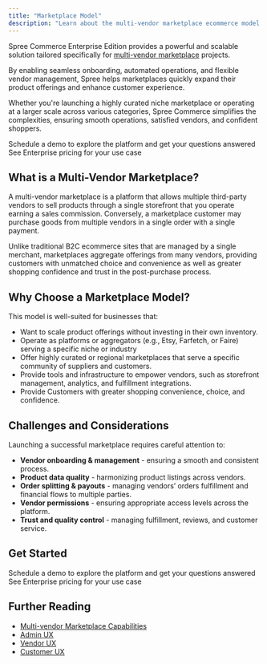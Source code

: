 ```yaml
---
title: "Marketplace Model"
description: "Learn about the multi-vendor marketplace ecommerce model."
---
```


Spree Commerce Enterprise Edition provides a powerful and scalable solution tailored specifically for [<u>multi-vendor marketplace</u>](https://spreecommerce.org/marketplace-ecommerce/) projects. 

By enabling seamless onboarding, automated operations, and flexible vendor management, Spree helps marketplaces quickly expand their product offerings and enhance customer experience. 

Whether you're launching a highly curated niche marketplace or operating at a larger scale across various categories, Spree Commerce simplifies the complexities, ensuring smooth operations, satisfied vendors, and confident shoppers.

<Columns cols={2}>
  <Card title="Book a Demo"  icon="eye" href="https://getvendo.com/book-a-demo/" cta="Click here">
    Schedule a demo to explore the platform and get your questions answered
  </Card>
  <Card title="Ask for Pricing"  icon="dollar-sign" href="https://spreecommerce.org/get-started/" cta="Click here">
    See Enterprise pricing for your use case
  </Card>
</Columns>

## What is a Multi-Vendor Marketplace?

A multi-vendor marketplace is a platform that allows multiple third-party vendors to sell products through a single storefront that you operate earning a sales commission. Conversely, a marketplace customer may purchase goods from multiple vendors in a single order with a single payment. 

Unlike traditional B2C ecommerce sites that are managed by a single merchant, marketplaces aggregate offerings from many vendors, providing customers with unmatched choice and convenience as well as greater shopping confidence and trust in the post-purchase process.

## Why Choose a Marketplace Model?

This model is well-suited for businesses that:

- Want to scale product offerings without investing in their own inventory.
- Operate as platforms or aggregators (e.g., Etsy, Farfetch, or Faire) serving a specific niche or industry
- Offer highly curated or regional marketplaces that serve a specific community of suppliers and customers.
- Provide tools and infrastructure to empower vendors, such as storefront management, analytics, and fulfillment integrations.
- Provide Customers with greater shopping convenience, choice, and confidence.

## Challenges and Considerations

Launching a successful marketplace requires careful attention to:

- **Vendor onboarding & management** - ensuring a smooth and consistent process.
- **Product data quality** - harmonizing product listings across vendors.
- **Order splitting & payouts** - managing vendors’ orders fulfillment and financial flows to multiple parties.
- **Vendor permissions** - ensuring appropriate access levels across the platform.
- **Trust and quality control** - managing fulfillment, reviews, and customer service.

## Get Started
<Columns cols={2}>
  <Card title="Book a Demo"  icon="eye" href="https://getvendo.com/book-a-demo/" cta="Click here">
    Schedule a demo to explore the platform and get your questions answered
  </Card>
  <Card title="Ask for Pricing"  icon="dollar-sign" href="https://spreecommerce.org/get-started/" cta="Click here">
    See Enterprise pricing for your use case
  </Card>
</Columns>

## Further Reading
- [Multi-vendor Marketplace Capabilities](https://spreecommerce.org/docs/use-case/marketplace/capabilities)
- [Admin UX](https://spreecommerce.org/docs/use-case/marketplace/admin-dashboard)
- [Vendor UX](https://spreecommerce.org/docs/use-case/marketplace/vendor-dashboard)
- [Customer UX](https://spreecommerce.org/docs/use-case/marketplace/customer-ux)